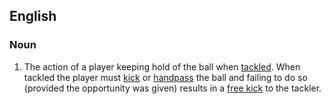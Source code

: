 ==English==

===Noun===
{{en-noun|-}}

# {{lb|en|Australian rules football}} The action of a player keeping hold of the ball when [[tackle]]d. When tackled the player must [[kick]] or [[handpass]] the ball and failing to do so (provided the opportunity was given) results in a [[free kick]] to the tackler.